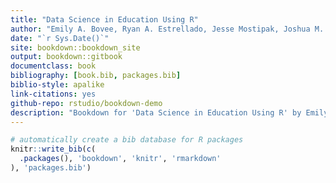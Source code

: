 ```yaml
--- 
title: "Data Science in Education Using R"
author: "Emily A. Bovee, Ryan A. Estrellado, Jesse Mostipak, Joshua M. Rosenberg, and Isabella C. Velásquez"
date: "`r Sys.Date()`"
site: bookdown::bookdown_site
output: bookdown::gitbook
documentclass: book
bibliography: [book.bib, packages.bib]
biblio-style: apalike
link-citations: yes
github-repo: rstudio/bookdown-demo
description: "Bookdown for 'Data Science in Education Using R' by Emily A. Bovee, Ryan A. Estrellado, Jesse Mostipak, Joshua M. Rosenberg, and Isabella C. Velásquez to be published by Routledge in 2020"
---
```


```r
# automatically create a bib database for R packages
knitr::write_bib(c(
  .packages(), 'bookdown', 'knitr', 'rmarkdown'
), 'packages.bib')
```
